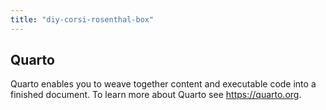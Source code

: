 ```yaml
---
title: "diy-corsi-rosenthal-box"
---
```


## Quarto

Quarto enables you to weave together content and executable code into a finished document. To learn more about Quarto see <https://quarto.org>.
